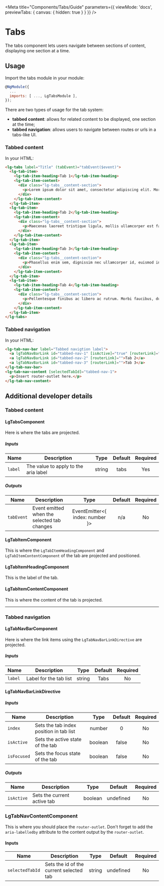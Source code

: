 
<Meta title="Components/Tabs/Guide" parameters={{ viewMode: 'docs', previewTabs: { canvas: { hidden: true } } }} />

# Tabs

<p class="standfirst">The tabs component lets users navigate between sections of content, displaying one section at a time.</p>


## Usage

Import the tabs module in your module:

~~~js
@NgModule({
  ...
  imports: [ ..., LgTabsModule ],
});
~~~

There are two types of usage for the tab system:

- **tabbed content**: allows for related content to be displayed, one section at the time;
- **tabbed navigation**: allows users to navigate between routes or urls in a tabs-like UI.


### Tabbed content

In your HTML:

~~~html
<lg-tabs label="Title" (tabEvent)="tabEvent($event)">
  <lg-tab-item>
    <lg-tab-item-heading>Tab 1</lg-tab-item-heading>
    <lg-tab-item-content>
      <div class="lg-tabs__content-section">
        <p>Lorem ipsum dolor sit amet, consectetur adipiscing elit. Morbi posuere nec leo nec hendrerit. Pellentesque eu lacinia tortor. Donec urna felis, dictum et faucibus et, interdum ut urna. Nam eleifend eleifend mi vel blandit. Morbi rutrum a odio in pharetra. Quisque vitae lacus efficitur, elementum mauris in, porta nisl. Praesent porttitor accumsan ante, sed efficitur nunc placerat in. Etiam non lorem leo. Aenean magna lacus, iaculis at velit non, congue commodo dui. Pellentesque tempus elementum tempor.</p>
      </div>
    </lg-tab-item-content>
  </lg-tab-item>
  <lg-tab-item>
    <lg-tab-item-heading>Tab 2</lg-tab-item-heading>
    <lg-tab-item-content>
      <div class="lg-tabs__content-section">
        <p>Maecenas laoreet tristique ligula, mollis ullamcorper est faucibus eget. Aenean quis placerat arcu. Sed efficitur odio nunc, id facilisis orci accumsan eget. Nunc feugiat elit eget imperdiet faucibus. Maecenas faucibus sit amet nisi a ultricies. Donec id scelerisque ante, eget tempus dui. Fusce semper ex eu lorem pellentesque tristique. Proin non augue quis orci lobortis rhoncus. Aliquam quis luctus ipsum. Maecenas vulputate porta mauris, id lacinia turpis feugiat sed. Aenean et commodo elit, a dignissim massa. Fusce facilisis laoreet orci quis vehicula. Curabitur eu lacus vitae libero laoreet hendrerit at quis magna.</p>
      </div>
    </lg-tab-item-content>
  </lg-tab-item>
  <lg-tab-item>
    <lg-tab-item-heading>Tab 3</lg-tab-item-heading>
    <lg-tab-item-content>
      <div class="lg-tabs__content-section">
        <p>Phasellus enim sem, dignissim nec ullamcorper id, euismod in magna. Sed at egestas urna. Donec at nibh eros. Pellentesque at nunc in elit egestas pellentesque a quis nunc. Praesent commodo risus in metus tincidunt pretium. Nulla vehicula sem lectus, ac eleifend velit pellentesque a. Proin et varius ante, nec venenatis nulla. Pellentesque pharetra risus lorem, et congue ligula interdum volutpat. Donec ut iaculis metus. Nunc rutrum vestibulum ex nec condimentum. Pellentesque nec volutpat quam. Etiam tortor arcu, eleifend ut ante id, ullamcorper tristique libero. Praesent imperdiet, orci in tincidunt aliquet, quam sapien convallis nunc, non maximus dui lacus sed lacus. Suspendisse ut tortor dui.</p>
      </div>
    </lg-tab-item-content>
  </lg-tab-item>
  <lg-tab-item>
    <lg-tab-item-heading>Tab 4</lg-tab-item-heading>
    <lg-tab-item-content>
      <div class="lg-tabs__content-section">
        <p>Pellentesque finibus ac libero ac rutrum. Morbi faucibus, dui et efficitur posuere, urna ipsum vehicula dui, in placerat risus felis et lectus. Vivamus imperdiet nulla nisi, eget varius mi cursus nec. Suspendisse quis risus eleifend, pretium lectus eget, condimentum leo. Aliquam faucibus at mi sit amet volutpat. Nunc nec orci sapien. Duis augue quam, bibendum in enim a, ultricies luctus mi. Aliquam eleifend magna est, eget sagittis massa malesuada quis. Maecenas mattis tortor sit amet mi sagittis, vitae aliquam dui rhoncus. Aenean sed erat eu ante ornare sollicitudin in et est.</p>
      </div>
    </lg-tab-item-content>
  </lg-tab-item>
</lg-tabs>
~~~


### Tabbed navigation

In your HTML:

~~~html
<lg-tab-nav-bar label="Tabbed navigtion label">
  <a lgTabNavBarLink id="tabbed-nav-1" [isActive]="true" [routerLink]="">Tab 1</a>
  <a lgTabNavBarLink id="tabbed-nav-2" [routerLink]="">Tab 2</a>
  <a lgTabNavBarLink id="tabbed-nav-3" [routerLink]="">Tab 3</a>
</lg-tab-nav-bar>
<lg-tab-nav-content [selectedTabId]="tabbed-nav-1">
  <p>Insert router-outlet here.</p>
</lg-tab-nav-content>
~~~

## Additional developer details

### Tabbed content

#### LgTabsComponent
Here is where the tabs are projected.

##### Inputs

| Name | Description | Type | Default | Required |
|------|-------------|:----:|:-----:|:-----:|
| ``label`` | The value to apply to the aria label | string | tabs | Yes |

##### Outputs

| Name | Description | Type | Default | Required |
|------|-------------|:----:|:-----:|:-----:|
| ``tabEvent`` | Event emitted when the selected tab changes | EventEmitter<{ index: number }> | n/a | No |

#### LgTabItemComponent
This is where the `LgTabItemHeadingComponent` and `LgTabItemContentComponent` of the tab are projected and positioned.

#### LgTabItemHeadingComponent
This is the label of the tab.

#### LgTabItemContentComponent
This is where the content of the tab is projected.

---

### Tabbed navigation

#### LgTabNavBarComponent
Here is where the link items using the `LgTabNavBarLinkDirective` are projected.

##### Inputs

| Name | Description | Type | Default | Required |
|------|-------------|:----:|:-----:|:-----:|
| ``label`` | Label for the tab list| string | Tabs | No |

#### LgTabNavBarLinkDirective

##### Inputs

| Name | Description | Type | Default | Required |
|------|-------------|:----:|:-----:|:-----:|
| ``index`` | Sets the tab index position in tab list | number | 0 | No |
| ``isActive`` | Sets the active state of the tab | boolean | false | No |
| ``isFocused`` | Sets the focus state of the tab | boolean | false | No |

##### Outputs

| Name | Description | Type | Default | Required |
|------|-------------|:----:|:-----:|:-----:|
| ``isActive`` | Sets the current active tab | boolean | undefined | No |

### LgTabNavContentComponent
This is where you should place the `router-outlet`. Don't forget to add the `aria-labelledby` attribute to the content output by the `router-outlet`.

#### Inputs

| Name | Description | Type | Default | Required |
|------|-------------|:----:|:-----:|:-----:|
| ``selectedTabId`` | Sets the id of the current selected tab | string | undefined | No |

<Description markdown={feedback} />
